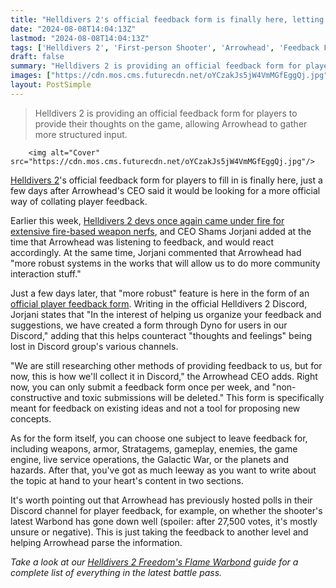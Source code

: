 ```yaml
---
title: "Helldivers 2's official feedback form is finally here, letting players impart impressions on armor, weapons, Stratagems, planets, hazards, and more"
date: "2024-08-08T14:04:13Z"
lastmod: "2024-08-08T14:04:13Z"
tags: ['Helldivers 2', 'First-person Shooter', 'Arrowhead', 'Feedback Form']
draft: false
summary: "Helldivers 2 is providing an official feedback form for players to provide their thoughts on the game, allowing Arrowhead to gather more structured input."
images: ["https://cdn.mos.cms.futurecdn.net/oYCzakJs5jW4VmMGfEggQj.jpg"]
layout: PostSimple
---
```

> Helldivers 2 is providing an official feedback form for players to provide their thoughts on the game, allowing Arrowhead to gather more structured input.


        <img alt="Cover" src="https://cdn.mos.cms.futurecdn.net/oYCzakJs5jW4VmMGfEggQj.jpg"/>
        
[Helldivers 2](https://www.gamesradar.com/helldivers-2-guide/)'s official feedback form for players to fill in is finally here, just a few days after Arrowhead's CEO said it would be looking for a more official way of collating player feedback.

Earlier this week, [Helldivers 2 devs once again came under fire for extensive fire-based weapon nerfs](https://www.gamesradar.com/games/third-person-shooter/as-helldivers-2-players-grill-arrowhead-over-more-nerfs-its-ceo-speaks-to-the-buff-everything-and-its-too-easy-crowds-we-are-listening-and-will-tweak/), and CEO Shams Jorjani added at the time that Arrowhead was listening to feedback, and would react accordingly. At the same time, Jorjani commented that Arrowhead had "more robust systems in the works that will allow us to do more community interaction stuff."

Just a few days later, that "more robust" feature is here in the form of an [official player feedback form](https://dyno.gg/form/655d9c4e). Writing in the official Helldivers 2 Discord, Jorjani states that "In the interest of helping us organize your feedback and suggestions, we have created a form through Dyno for users in our Discord," adding that this helps counteract "thoughts and feelings" being lost in Discord group's various channels.

"We are still researching other methods of providing feedback to us, but for now, this is how we'll collect it in Discord," the Arrowhead CEO adds. Right now, you can only submit a feedback form once per week, and "non-constructive and toxic submissions will be deleted." This form is specifically meant for feedback on existing ideas and not a tool for proposing new concepts.

As for the form itself, you can choose one subject to leave feedback for, including weapons, armor, Stratagems, gameplay, enemies, the game engine, live service operations, the Galactic War, or the planets and hazards. After that, you've got as much leeway as you want to write about the topic at hand to your heart's content in two sections.

It's worth pointing out that Arrowhead has previously hosted polls in their Discord channel for player feedback, for example, on whether the shooter's latest Warbond has gone down well (spoiler: after 27,500 votes, it's mostly unsure or negative). This is just taking the feedback to another level and helping Arrowhead parse the information.

*Take a look at our *[<em>Helldivers 2 Freedom's Flame Warbond</em>](https://www.gamesradar.com/games/third-person-shooter/helldivers-2-freedoms-flame-warbond/)* guide for a complete list of everything in the latest battle pass.*
        